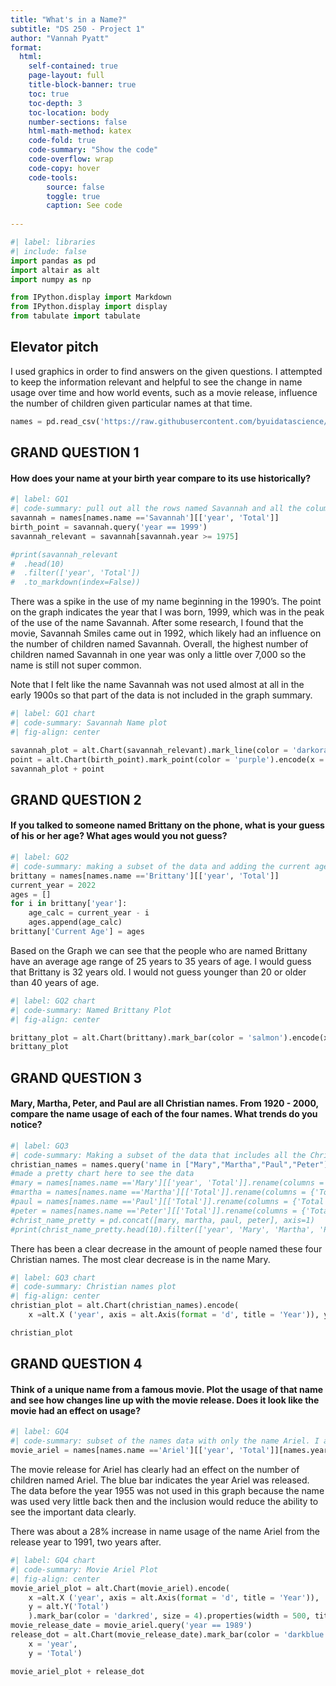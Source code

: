 ```yaml
---
title: "What's in a Name?"
subtitle: "DS 250 - Project 1"
author: "Vannah Pyatt"
format:
  html:
    self-contained: true
    page-layout: full
    title-block-banner: true
    toc: true
    toc-depth: 3
    toc-location: body
    number-sections: false
    html-math-method: katex
    code-fold: true
    code-summary: "Show the code"
    code-overflow: wrap
    code-copy: hover
    code-tools:
        source: false
        toggle: true
        caption: See code
    
---
```


```python
#| label: libraries
#| include: false
import pandas as pd
import altair as alt
import numpy as np

from IPython.display import Markdown
from IPython.display import display
from tabulate import tabulate
```


## Elevator pitch

I used graphics in order to find answers on the given questions. I attempted to keep the information relevant and helpful to see the change in name usage over time and how world events, such as a movie release, influence the number of children given particular names at that time.

```python
names = pd.read_csv('https://raw.githubusercontent.com/byuidatascience/data4names/master/data-raw/names_year/names_year.csv')
```


## GRAND QUESTION 1

#### How does your name at your birth year compare to its use historically?



```python
#| label: GQ1
#| code-summary: pull out all the rows named Savannah and all the columns year and Total. savannah_relevent is the data on the name Savannah that contains more useful information.
savannah = names[names.name =='Savannah'][['year', 'Total']] 
birth_point = savannah.query('year == 1999')
savannah_relevant = savannah[savannah.year >= 1975]

#print(savannah_relevant
#  .head(10)
#  .filter(['year', 'Total'])
#  .to_markdown(index=False))

```


There was a spike in the use of my name beginning in the 1990's. The point on the graph indicates the year that I was born, 1999, which was in the peak of the use of the name Savannah. After some research, I found that the movie, Savannah Smiles came out in 1992, which likely had an influence on the number of children named Savannah. Overall, the highest number of children named Savannah in one year was only a little over 7,000 so the name is still not super common.

Note that I felt like the name Savannah was not used almost at all in the early 1900s so that part of the data is not included in the graph summary.

```python
#| label: GQ1 chart
#| code-summary: Savannah Name plot 
#| fig-align: center

savannah_plot = alt.Chart(savannah_relevant).mark_line(color = 'darkorange').encode(x =alt.X ('year',scale=alt.Scale(domain=(1975, 2015)), axis = alt.Axis(format = 'd', title = 'Year')), y = alt.Y('Total', axis = alt.Axis(title = 'Frequency'))).properties(title='Popularity of the name Savannah')
point = alt.Chart(birth_point).mark_point(color = 'purple').encode(x ='year', y = 'Total')
savannah_plot + point
```



## GRAND QUESTION 2

#### If you talked to someone named Brittany on the phone, what is your guess of his or her age? What ages would you not guess?

```python
#| label: GQ2
#| code-summary: making a subset of the data and adding the current age column to the data
brittany = names[names.name =='Brittany'][['year', 'Total']]
current_year = 2022
ages = []
for i in brittany['year']:
    age_calc = current_year - i
    ages.append(age_calc)
brittany['Current Age'] = ages
```

Based on the Graph we can see that the people who are named Brittany have an average age range of 25 years to 35 years of age. I would guess that Brittany is 32 years old. I would not guess younger than 20 or older than 40 years of age.

```python
#| label: GQ2 chart
#| code-summary: Named Brittany Plot
#| fig-align: center

brittany_plot = alt.Chart(brittany).mark_bar(color = 'salmon').encode(x =alt.X('Current Age',scale=alt.Scale(domain=(3, 55))), y = 'Total').properties(title='Current Age of Persons Named Brittany')
brittany_plot
```



## GRAND QUESTION 3

#### Mary, Martha, Peter, and Paul are all Christian names. From 1920 - 2000, compare the name usage of each of the four names. What trends do you notice?



```python
#| label: GQ3
#| code-summary: Making a subset of the data that includes all the Christian names we are concerned with. We will use this data set for the graph. I also made a chart to see the data in a more visually pleasant way.
christian_names = names.query('name in ["Mary","Martha","Paul","Peter"]')[['name','year','Total']]
#made a pretty chart here to see the data
#mary = names[names.name =='Mary'][['year', 'Total']].rename(columns = {'Total':'Mary'}).reset_index().drop(columns = ['index'])
#martha = names[names.name =='Martha'][['Total']].rename(columns = {'Total':'Martha'}).reset_index().drop(columns = ['index'])
#paul = names[names.name =='Paul'][['Total']].rename(columns = {'Total':'Paul'}).reset_index().drop(columns = ['index'])
#peter = names[names.name =='Peter'][['Total']].rename(columns = {'Total':'Peter'}).reset_index().drop(columns = ['index'])
#christ_name_pretty = pd.concat([mary, martha, paul, peter], axis=1)
#print(christ_name_pretty.head(10).filter(['year', 'Mary', 'Martha', 'Paul', 'Peter']).to_markdown(index=False))c
```

There has been a clear decrease in the amount of people named these four Christian names. The most clear decrease is in the name Mary.

```python
#| label: GQ3 chart
#| code-summary: Christian names plot
#| fig-align: center
christian_plot = alt.Chart(christian_names).encode(
    x =alt.X ('year', axis = alt.Axis(format = 'd', title = 'Year')), y = alt.Y('Total'), color = 'name').mark_line().properties(width = 500, title='Popularity of Christian Names')

christian_plot
```



## GRAND QUESTION 4

#### Think of a unique name from a famous movie. Plot the usage of that name and see how changes line up with the movie release. Does it look like the movie had an effect on usage?


```python
#| label: GQ4
#| code-summary: subset of the names data with only the name Ariel. I also reduced this data because the information before the year 1955 doesn't tell us much.
movie_ariel = names[names.name =='Ariel'][['year', 'Total']][names.year >= 1955]
```

The movie release for Ariel has clearly had an effect on the number of children named Ariel. The blue bar indicates the year Ariel was released. The data before the year 1955 was not used in this graph because the name was used very little back then and the inclusion would reduce the ability to see the important data clearly.

There was about a 28% increase in name usage of the name Ariel from the release year to 1991, two years after.

```python
#| label: GQ4 chart
#| code-summary: Movie Ariel Plot
#| fig-align: center
movie_ariel_plot = alt.Chart(movie_ariel).encode(
    x =alt.X ('year', axis = alt.Axis(format = 'd', title = 'Year')), 
    y = alt.Y('Total')
    ).mark_bar(color = 'darkred', size = 4).properties(width = 500, title='Popularity of the Name Ariel')
movie_release_date = movie_ariel.query('year == 1989')
release_dot = alt.Chart(movie_release_date).mark_bar(color = 'darkblue').encode(
    x = 'year', 
    y = 'Total')

movie_ariel_plot + release_dot
```

